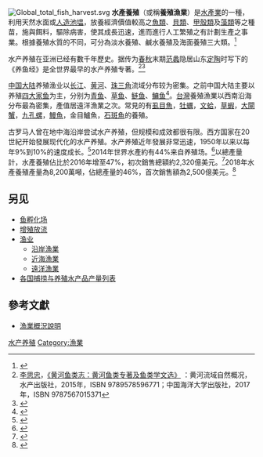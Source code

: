 {{農業和農學}}
[[File:Global_total_fish_harvest.svg|thumb]]
'''水產養殖'''（或稱'''養殖漁業'''）是[[水產業|水產業]]的一種，利用天然水面或[[鱼塭|人造池塭]]，放養經濟價值較高之[[魚類|魚類]]、[[貝類|貝類]]、[[甲殼類|甲殼類]]及[[藻類|藻類]]等之種苗，施與餌料，驅除病害，使其成長迅速，進而進行人工繁殖之有計劃生產之事業。根據養殖水質的不同，可分為淡水養殖、鹹水養殖及海面養殖三大類。<ref>{{Cite web |url=https://reefresilience.org/zh-CN/aquaculture/aquaculture-introduction/ |title=什么是水产养殖？ |access-date=2021-08-22 |archive-date=2021-08-22 |archive-url=https://web.archive.org/web/20210822173611/https://reefresilience.org/zh-CN/aquaculture/aquaculture-introduction/ |dead-url=no }}</ref>

水产养殖在亚洲已经有數千年歷史。据传为[[春秋时期|春秋]]末期[[范蠡|范蠡]]隐居山东[[定陶区|定陶]]时写下的《养鱼经》是全世界最早的水产养殖专著。<ref name="Fishes_YR">[[李思忠_(鱼类学家)|李思忠]]，[https://openlibrary.org/books/OL25879703M/Fishes_of_the_Yellow_River_and_Beyond 《黄河鱼类志：黄河鱼类专著及鱼类学文选》] {{Wayback|url=https://openlibrary.org/books/OL25879703M/Fishes_of_the_Yellow_River_and_Beyond |date=20210215031550 }}：黄河流域自然概况，水产出版社，2015年，ISBN 9789578596771；中国海洋大学出版社，2017年，ISBN 9787567015371</ref><ref>{{Cite web |url=http://m.yc6318.cn/zfym/aritcle2218.html |title=养鱼业的祖师：范蠡 |access-date=2021-08-22 |archive-date=2021-08-22 |archive-url=https://web.archive.org/web/20210822173602/http://m.yc6318.cn/zfym/aritcle2218.html |dead-url=no }}</ref>

[[中国大陆|中国大陆]]养殖渔业以[[长江|长江]]、[[黄河|黄河]]、[[珠三角|珠三角]]流域分布较为密集。之前中国大陆主要以养殖[[四大家鱼|四大家鱼]]为主，分别为[[青鱼|青鱼]]、[[草鱼|草鱼]]、[[鲢鱼|鲢鱼]]、[[鳙鱼|鳙鱼]]<ref>{{Cite web|title=四大家鱼|url=http://www.dili360.com/nh/article/p54cb35169d00694.htm|accessdate=|author=张浩川|date=|format=|publisher=中国国家地理网|language=|archive-date=2019-09-24|archive-url=https://web.archive.org/web/20190924030002/http://www.dili360.com/nh/article/p54cb35169d00694.htm|dead-url=no}}</ref>。[[台灣|台灣]]養殖漁業以西南沿海分布最為密集，產值居遠洋漁業之次。常見的有[[虱目魚|虱目魚]]，[[牡蠣|牡蠣]]，[[文蛤|文蛤]]，[[草蝦|草蝦]]，[[大閘蟹|大閘蟹]]，[[九孔螺|九孔螺]]，[[鰻魚|鰻魚]]，金目鱸魚，[[石斑魚|石斑魚]]的養殖。

古罗马人曾在地中海沿岸尝试水产养殖，但规模和成效都很有限。西方国家在20世紀开始發展现代化的水产养殖。水产养殖近年發展非常迅速，1950年以来以每年9%到10%的速度成长。<ref>{{Cite web |url=https://www.voachinese.com/a/a-21-w2007-12-19-voa12-62994312/1039089.html |title=现代世界水产养殖业：希望和挑战 |publisher=美國之音 |date=2007-12-19 |accessdate=2017-11-18 |archive-date=2017-12-01 |archive-url=https://web.archive.org/web/20171201030430/https://www.voachinese.com/a/a-21-w2007-12-19-voa12-62994312/1039089.html |dead-url=no }}</ref>2014年世界水產約有44%来自养殖场。<ref>{{Cite web |url=http://www.fao.org/3/a-i5555c.pdf |title=2016年世界渔业和水产养殖状况：为全面实现粮食和营养安全做贡献 |isbn=978-92-5-509185-8 |accessdate=2017-11-19 |archive-date=2017-12-06 |archive-url=https://web.archive.org/web/20171206043850/http://www.fao.org/3/a-i5555c.pdf |dead-url=no }}</ref>{{Rp|4}}以總產量計，水產養殖佔比於2016年增至47%，初次銷售總額約2,320億美元。<ref>{{Cite web |url=http://www.fao.org/3/I9540ZH/i9540zh.pdf |title=2018年世界渔业和水产养殖状况 — 实现可持续发展目标 |publisher=联合国粮食及农业组织 |isbn=978-92-5-130691-8 |accessdate=2020-07-03 |archive-date=2020-07-03 |archive-url=https://web.archive.org/web/20200703014050/http://www.fao.org/3/I9540ZH/i9540zh.pdf |dead-url=no }}</ref>{{Rp|2}}2018年水產養殖產量為8,200萬噸，佔總產量的46%，首次銷售額為2,500億美元。<ref>{{Cite web |url=http://www.fao.org/3/ca9229zh/CA9229ZH.pdf |title=2020年世界渔业和水产养殖状况：可持续发展在行动 |publisher=联合国粮食及农业组织 |isbn=978-92-5-132759-3 |accessdate=2020-07-03 |archive-date=2020-07-03 |archive-url=https://web.archive.org/web/20200703140708/http://www.fao.org/3/ca9229zh/CA9229ZH.pdf |dead-url=no }}</ref>

==另见==
{{commons Category|Aquaculture}}
* [[鱼孵化场|鱼孵化场]]
* [[增殖放流|增殖放流]]
* [[渔业|渔业]]
** [[沿岸漁業|沿岸漁業]]
** [[近海漁業|近海漁業]]
** [[遠洋漁業|遠洋漁業]]
* [[各国捕捞与养殖水产品产量列表|各国捕捞与养殖水产品产量列表]]

==參考文獻==
{{Reflist|30em}}
*[https://web.archive.org/web/20070516110412/http://www.fa.gov.tw/chn/media/text/chinese.txt 漁業概況說明]

{{捕捞渔业及水产养殖}}
{{渔业}}
{{農業}}
{{Diversity of fish}}
{{Authority control}}

[[Category:水产养殖|]]
[[Category:漁業|Category:漁業]]